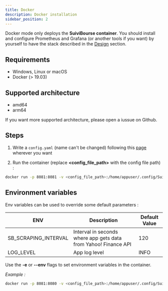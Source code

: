 ```yaml
---
title: Docker
description: Docker installation
sidebar_position: 2
---
```


Docker mode only deploys the **SuiviBourse container**. You should install and configure Prometheus and Grafana (or another tools if you want) by yourself to have the stack described in the [Design](/docs/intro/design) section. 

## Requirements
* Windows, Linux or macOS 
* Docker (> 19.03)


## Supported architecture
* amd64
* arm64 

If you want more supported architecture, please open a iussue on Github.



## Steps

1. Write a `config.yaml` (name can't be changed) following this [page](/docs/intro/config) wherever you want

2. Run the container (replace **<config_file_path>** with the config file path) :
```Bash
docker run -p 8081:8081 -v <config_file_path>:/home/appuser/.config/SuiviBourse suivi-bourse-app
```

## Environment variables

Env variables can be used to override some default parameters : 

| ENV                  | Description                                                     | Default Value |
|----------------------|-----------------------------------------------------------------|---------------|
| SB_SCRAPING_INTERVAL | Interval in seconds where app gets data from Yahoo! Finance API | 120           |
| LOG_LEVEL            | App log level                                                   | INFO          |

Use the **-e** or **--env** flags to set environment variables in the container.

*Example :*
```Bash
docker run -p 8081:8080 -v <config_file_path>:/home/appuser/.config/SuiviBourse -e SB_SCRAPING_INTERVAL=60 suivi-bourse-app
```
